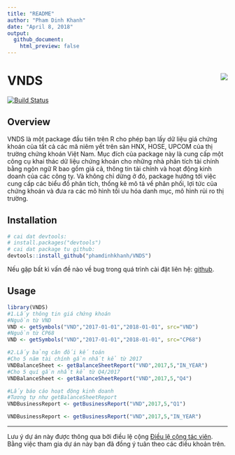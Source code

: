 ```yaml
---
title: "README"
author: "Pham Dinh Khanh"
date: "April 8, 2018"
output: 
  github_document:
    html_preview: false
---
```


# VNDS <img src="man/figures/logo.jpg" align="right" />

[![Build Status](https://github.com/phamdinhkhanh/VNDS)](https://github.com/phamdinhkhanh/VNDS)


## Overview

VNDS là một package đầu tiên trên R cho phép bạn lấy dữ liệu giá chứng khoán của tất cả các mã niêm yết trên sàn HNX, HOSE, UPCOM của thị trường chứng khoán Việt Nam. Mục đích của package này là cung cấp một công cụ khai thác dữ liệu chứng khoán cho những nhà phân tích tài chính bằng ngôn ngữ R bao gồm giá cả, thông tin tài chính và hoạt động kinh doanh của các công ty. Và không chỉ dừng ở đó, package hướng tới việc cung cấp các biểu đồ phân tích, thống kê mô tả về phân phối, lợi tức của chứng khoán và đưa ra các mô hình tối ưu hóa danh mục, mô hình rủi ro thị trường.

## Installation

```r
# cai dat devtools:
# install.packages("devtools")
# cai dat package tu github:
devtools::install_github("phamdinhkhanh/VNDS")
```

Nếu gặp bất kì vấn đề nào về bug trong quá trình cài đặt liên hệ: [github](https://github.com/phamdinhkhanh/VNDS/issues).

## Usage

```r
library(VNDS)
#1.Lấy thông tin giá chứng khoán
#Nguồn từ VND
VND <- getSymbols("VND","2017-01-01","2018-01-01", src="VND")
#Nguồn từ CP68
VND <- getSymbols("VND","2017-01-01","2018-01-01", src="CP68")

#2.Lấy bảng cân đối kế toán
#Cho 5 năm tài chính gần nhất kể từ 2017
VNDBalanceSheet <- getBalanceSheetReport("VND",2017,5,"IN_YEAR")
#Cho 5 quí gần nhất kể từ Q4/2017
VNDBalanceSheet <- getBalanceSheetReport("VND",2017,5,"Q4")

#Lấy báo cáo hoạt động kinh doanh
#Tương tự như getBalanceSheetReport
VNDBusinessReport <- getBusinessReport("VND",2017,5,"Q1")

VNDBusinessReport <- getBusinessReport("VND",2017,5,"IN_YEAR")
```



---
Lưu ý dự án này được thông qua bởi điều lệ cộng [Điều lệ cộng tác viên](CONDUCT.Rmd).
Bằng việc tham gia dự án này bạn đã đồng ý tuân theo các điều khoản trên.
